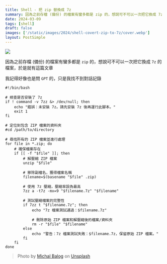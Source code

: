 ```yaml
---
title: Shell - 把 zip 替換成 7z
summary: 因為之前存檔 (備份) 的檔案有蠻多都是 zip 的，想說可不可以一次把它換成 7z 的檔案
date: 2024-03-09
tags: [shell]
draft: false
images: ['/static/images/2024/shell-covert-zip-to-7z/cover.webp']
layout: PostSimple
---
```


![](https://image.cashwu.com/2024/shell-covert-zip-to-7z/cover.webp)

因為之前存檔 (備份) 的檔案有蠻多都是 `zip` 的，想說可不可以一次把它換成 `7z` 的檔案，於是就有這篇文章

我記得好像也是問 `GPT` 的，只是我找不到對話記錄

```shell
#!/bin/bash

# 檢查是否安裝了 7z
if ! command -v 7zz &> /dev/null; then
    echo "錯誤：未安裝 7z。請先安裝 7z 後再運行此腳本。"
    exit 1
fi

# 定位到包含 ZIP 檔案的資料夾
#cd /path/to/directory

# 尋找所有的 ZIP 檔案並進行處理
for file in *.zip; do
    # 確保檔案存在
    if [[ -f "$file" ]]; then
        # 解壓縮 ZIP 檔案
        unzip "$file"

        # 移除副檔名，獲得檔案名稱
        filename=$(basename "$file" .zip)

        # 使用 7z 壓縮，壓縮率設為最高
        7zz a -t7z -mx=9 "$filename.7z" "$filename"

        # 測試壓縮檔案的完整性
        if 7zz t "$filename.7z"; then
            echo "7z 檔案測試通過：$filename.7z"

            # 刪除原始 ZIP 檔案和解壓縮後的檔案/資料夾
            rm -r "$file" "$filename"
        else
            echo "警告：7z 檔案測試失敗：$filename.7z，保留原始 ZIP 檔案。"
        fi
    fi
done
```

> Photo by [Michal Balog](https://unsplash.com/@mikbutcher?utm_content=creditCopyText&utm_medium=referral&utm_source=unsplash) on [Unsplash](https://unsplash.com/photos/brown-cardboard-boxes-on-brown-wooden-table-66NaCdBrkCs?utm_content=creditCopyText&utm_medium=referral&utm_source=unsplash)
